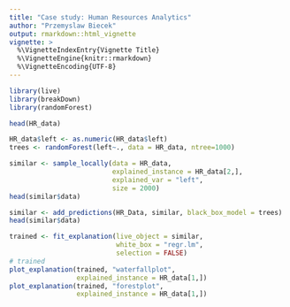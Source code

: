 ```yaml
---
title: "Case study: Human Resources Analytics"
author: "Przemyslaw Biecek"
output: rmarkdown::html_vignette
vignette: >
  %\VignetteIndexEntry{Vignette Title}
  %\VignetteEngine{knitr::rmarkdown}
  %\VignetteEncoding{UTF-8}
---
```


```r
library(live)
library(breakDown)
library(randomForest)

head(HR_data)

HR_data$left <- as.numeric(HR_data$left)
trees <- randomForest(left~., data = HR_data, ntree=1000)

similar <- sample_locally(data = HR_data,
                          explained_instance = HR_data[2,],
                          explained_var = "left", 
                          size = 2000)
head(similar$data)

similar <- add_predictions(HR_Data, similar, black_box_model = trees)
head(similar$data)

trained <- fit_explanation(live_object = similar, 
                           white_box = "regr.lm", 
                           selection = FALSE)
# trained
plot_explanation(trained, "waterfallplot", 
                 explained_instance = HR_data[1,])
plot_explanation(trained, "forestplot", 
                 explained_instance = HR_data[1,])
```
